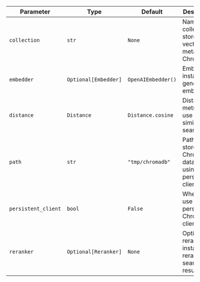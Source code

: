 | Parameter           | Type                 | Default            | Description                                                      |
| ------------------- | -------------------- | ------------------ | ---------------------------------------------------------------- |
| `collection`        | `str`                | `None`             | Name of the collection to store vectors and metadata in ChromaDB |
| `embedder`          | `Optional[Embedder]` | `OpenAIEmbedder()` | Embedder instance to generate embeddings                         |
| `distance`          | `Distance`           | `Distance.cosine`  | Distance metric to use for similarity search                     |
| `path`              | `str`                | `"tmp/chromadb"`   | Path to store ChromaDB data when using persistent client         |
| `persistent_client` | `bool`               | `False`            | Whether to use persistent ChromaDB client                        |
| `reranker`          | `Optional[Reranker]` | `None`             | Optional reranker instance to rerank search results              |
